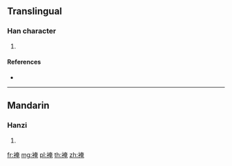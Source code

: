 {{character info/new}}
==Translingual==

===Han character===
{{Han char|rn=145|rad=衣|as=08|sn=14|four=34216|canj=LKLU}}

# {{defn|Han|sort=衣08}}

====References====
* {{Han ref|kx=1119.130|dkj=34373|dj=1586.010|hdz=53097.090|uh=88FA|ud=35066|bh=E3F9|bd=58361}}

----

==Mandarin==

===Hanzi===
{{cmn-hanzi|pin=[[yǎn]] ([[yan3]])|wg=yen<sup>3</sup>}}

# {{defn|lang=cmn|sort=衣08}}

[[fr:裺]]
[[mg:裺]]
[[pl:裺]]
[[th:裺]]
[[zh:裺]]